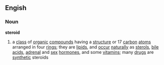 ==Engish==
===Noun===
{{wikipedia}}
'''steroid'''
#{{biochemistry}} a [[class]] of [[organic]] [[compound]]s having a [[structure]] or 17 [[carbon]] [[atom]]s arranged in four [[ring]]s; they are [[lipid]]s, and [[occur]] [[naturally]] as [[sterol]]s, [[bile acid]]s, [[adrenal]] and [[sex]] [[hormone]]s, and some [[vitamin]]s; many [[drug]]s are [[synthetic]] steroids